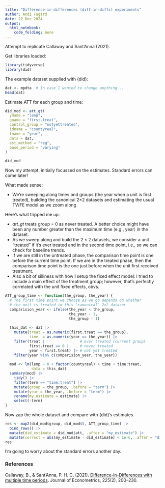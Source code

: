 ```yaml
---
title: "Difference-in-differences (diff-in-diffs) experiments"
author: Andi Fugard
date: 22 Dec 2024
output: 
  html_notebook: 
    code_folding: none
---
```


Attempt to replicate Callaway and Sant’Anna (2021).

Get libraries loaded:

```r
library(tidyverse)
library(did)
```

The example dataset supplied with {did}:

```r
dat <- mpdta  # In case I wanted to change anything...
head(dat)
```

Estimate ATT for each group and time:

```r
did_mod <- att_gt(
  yname = "lemp",
  gname = "first.treat",
  control_group = "notyettreated",
  idname = "countyreal",
  tname = "year",
  data = dat,
  est_method = "reg",
  base_period = "varying"
)

did_mod
```


Now my attempt, initially focussed on the estimates. Standard errors can come later!

What made sense:

* We're sweeping along times and groups (the year when a unit is first treated), building the canonical 2×2 datasets and estimating the usual TWFE model as we zoom along.

Here's what tripped me up:

* _att_gt_ treats group = 0 as never treated. A better choice might have been any number greater than the maximum time (e.g., year) in the dataset.
* As we sweep along and build the 2 × 2 datasets, we consider a unit "treated" if it's ever treated and in the second time point, i.e., so we can check for baseline trends.
* If we are still in the untreated phase, the comparison time point is one before the current time point. If we are in the treated phase, then the comparison time point is the one just before when the unit first received treatment.
* Also a bit of silliness with how I setup the fixed effect model: I tried to include a main effect of the treatment group; however, that's perfectly correlated with the unit fixed effects, obvs.

```r
ATT_group_time <- function(the_group, the_year) {
  # The first time point we choose as we go depends on whether
  # the unit is treated in this "canonical" 2×2 dataset
  comparision_year <- ifelse(the_year < the_group,
                             the_year - 1,
                             the_group - 1)
  
  this_dat <- dat |>
    mutate(treat = as.numeric(first.treat == the_group),
           time  = as.numeric(year == the_year)) |>
    filter(treat |                # ever treated (current group)
           first.treat == 0 |     # never treated
           year < first.treat) |> # not yet treated
    filter(year %in% c(comparision_year, the_year))
  
  mod <- lm(lemp ~ 0 + factor(countyreal) + time + time:treat,
            data = this_dat)
  summary(mod) |>
    tidy() |>
    filter(term == "time:treat") |>
    mutate(group = the_group, .before = "term") |>
    mutate(year = the_year, .before = "term") |>
    rename(my_estimate = estimate) |>
    select(-term)
}
```

Now zap the whole dataset and compare with {did}'s estimates.

```r
res <- map2(did_mod$group, did_mod$t, ATT_group_time) |>
  bind_rows() |>
  mutate(did_estimate = did_mod$att, .after = "my_estimate") |>
  mutate(correct = abs(my_estimate - did_estimate) < 1e-6, .after = "did_estimate")
res
```

I'm going to worry about the standard errors another day.


### References

Callaway, B., & Sant’Anna, P. H. C. (2021). [Difference-in-Differences with multiple time periods](https://doi.org/10.1016/j.jeconom.2020.12.001). Journal of Econometrics, 225(2), 200–230. 

